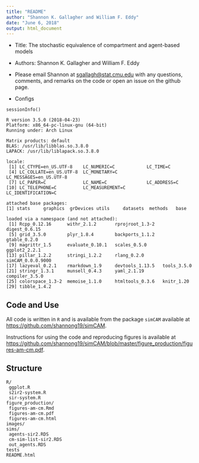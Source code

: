 ```yaml
---
title: "README"
author: "Shannon K. Gallagher and William F. Eddy"
date: "June 6, 2018"
output: html_document
---
```


- Title: The stochastic equivalence of compartment and agent-based models
- Authors: Shannon K. Gallagher and William F. Eddy
- Please email Shannon at [sgallagh@stat.cmu.edu](mailto:sgallagh@stat.cmu.edu) with any questions, comments, and remarks on the code or open an issue on the github page.

- Configs
```{}
sessionInfo()

R version 3.5.0 (2018-04-23)
Platform: x86_64-pc-linux-gnu (64-bit)
Running under: Arch Linux

Matrix products: default
BLAS: /usr/lib/libblas.so.3.8.0
LAPACK: /usr/lib/liblapack.so.3.8.0

locale:
 [1] LC_CTYPE=en_US.UTF-8    LC_NUMERIC=C            LC_TIME=C              
 [4] LC_COLLATE=en_US.UTF-8  LC_MONETARY=C           LC_MESSAGES=en_US.UTF-8
 [7] LC_PAPER=C              LC_NAME=C               LC_ADDRESS=C           
[10] LC_TELEPHONE=C          LC_MEASUREMENT=C        LC_IDENTIFICATION=C    

attached base packages:
[1] stats     graphics  grDevices utils     datasets  methods   base     

loaded via a namespace (and not attached):
 [1] Rcpp_0.12.16      withr_2.1.2       rprojroot_1.3-2   digest_0.6.15    
 [5] grid_3.5.0        plyr_1.8.4        backports_1.1.2   gtable_0.2.0     
 [9] magrittr_1.5      evaluate_0.10.1   scales_0.5.0      ggplot2_2.2.1    
[13] pillar_1.2.2      stringi_1.2.2     rlang_0.2.0       simCAM_0.0.0.9000
[17] lazyeval_0.2.1    rmarkdown_1.9     devtools_1.13.5   tools_3.5.0      
[21] stringr_1.3.1     munsell_0.4.3     yaml_2.1.19       compiler_3.5.0   
[25] colorspace_1.3-2  memoise_1.1.0     htmltools_0.3.6   knitr_1.20       
[29] tibble_1.4.2     
```

## Code and Use

All code is written in `R` and is available from the package `simCAM` available at [https://github.com/shannong19/simCAM](https://github.com/shannong19/simCAM).

Instructions for using the code and reproducing figures is available at [https://github.com/shannong19/simCAM/blob/master/figure_production/figures-am-cm.pdf](https://github.com/shannong19/simCAM/figure_production/figures-am-cm.pdf).

## Structure

```
R/
 ggplot.R
 s2ir2-system.R
 sir-system.R
figure_production/
 figures-am-cm.Rmd
 figures-am-cm.pdf
 figures-am-cm.html
images/
sims/
 agents-sir2.RDS
 cm-sim-list-sir2.RDS
 out_agents.RDS
tests
README.html
```
